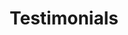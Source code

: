 ---
title: "Testimonials"
description: "What our clients say"
hasPage: true
itemsHasPage: false  
---